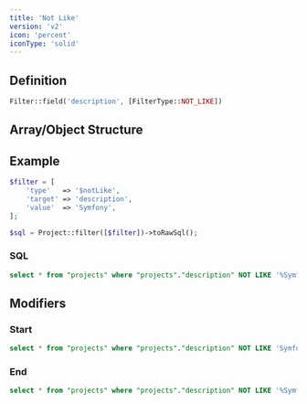 ```yaml
---
title: 'Not Like'
version: 'v2'
icon: 'percent'
iconType: 'solid'
---
```


## Definition
```php
Filter::field('description', [FilterType::NOT_LIKE])
```

## Array/Object Structure


<TypeParameterField type="$notLike" />


<TargetParameterField />

<ParamField body="value" type="string|int|float" required>
</ParamField>

## Example

```php
$filter = [
    'type'   => '$notLike',
    'target' => 'description',
    'value'  => 'Symfony',
];
```

```php
$sql = Project::filter([$filter])->toRawSql();
```

### SQL

```sql
select * from "projects" where "projects"."description" NOT LIKE '%Symfony%'
```

## Modifiers

### Start

<TypeParameterField type="$notLike:start" />

```sql
select * from "projects" where "projects"."description" NOT LIKE 'Symfony%'
```

### End

<TypeParameterField type="$notLike:end" />

```sql
select * from "projects" where "projects"."description" NOT LIKE '%Symfony'
```